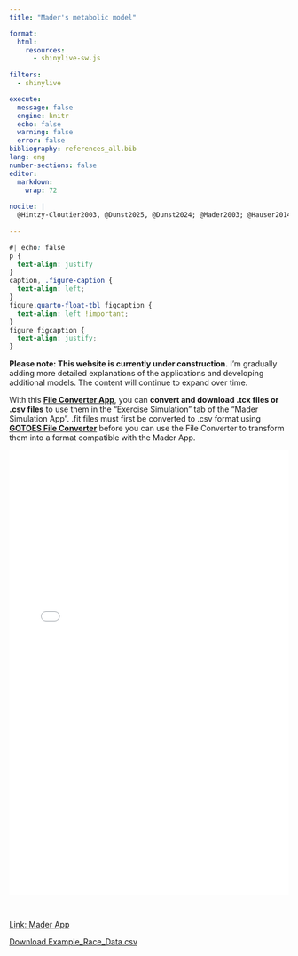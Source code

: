 ```yaml
---
title: "Mader's metabolic model"

format:
  html:
    resources: 
      - shinylive-sw.js
      
filters:
  - shinylive

execute:
  message: false
  engine: knitr
  echo: false
  warning: false
  error: false
bibliography: references_all.bib
lang: eng
number-sections: false
editor: 
  markdown: 
    wrap: 72
    
nocite: |
  @Hintzy-Cloutier2003, @Dunst2025, @Dunst2024; @Mader2003; @Hauser2014; @Ji2021; @Nolte2022; @Mader1984; @Mader1986; @Mader1996; @Oezyener2001; @Jeukendrup2005; @Brooks2004; @Brooks2012; @Jeukendrup2019; @Stegemann1991; @Friedman1998; @Friedman1999
    
---
```


```css
#| echo: false
p {
  text-align: justify
}
caption, .figure-caption {
  text-align: left;
}
figure.quarto-float-tbl figcaption {
  text-align: left !important;
}
figure figcaption {
  text-align: justify;
}
```

**Please note: This website is currently under construction.** I'm gradually adding more detailed explanations of the applications and developing additional models. The content will continue to expand over time.

With this **[File Converter App](/File_Converter.html)**, you can **convert and download .tcx files or .csv files** to use them in the "Exercise Simulation" tab of the "Mader Simulation App".
.fit files must first be converted to .csv format using **[GOTOES File Converter](https://gotoes.org/strava/convert_fit_files_to_csv)** before you can use the File Converter to transform them into a format compatible with the Mader App.


<div style="position: relative; width: 100%; height: 800px;">
  <iframe src="Mader_App_4.4.html" style="position: absolute; width: 100%; height: 100%; border: none;"></iframe>
</div>

<br>

[Link: Mader App](/Mader_App_4.4.html)

<a href="Example_Race_Data.csv" download class="btn btn-primary">
  <i class="bi bi-download"></i> Download Example_Race_Data.csv
</a>





